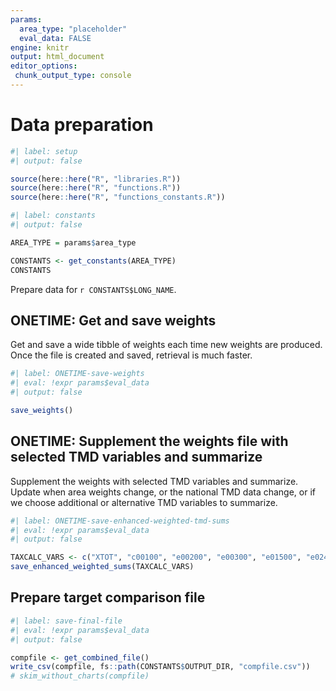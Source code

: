 ```yaml
---
params:
  area_type: "placeholder"
  eval_data: FALSE
engine: knitr  
output: html_document
editor_options: 
 chunk_output_type: console
---
```


# Data preparation

```r
#| label: setup
#| output: false

source(here::here("R", "libraries.R"))
source(here::here("R", "functions.R"))
source(here::here("R", "functions_constants.R"))

```


```r
#| label: constants
#| output: false

AREA_TYPE = params$area_type

CONSTANTS <- get_constants(AREA_TYPE)
CONSTANTS

```

Prepare data for `r CONSTANTS$LONG_NAME`.

## ONETIME: Get and save weights

Get and save a wide tibble of weights each time new weights are produced. Once the file is created and saved, retrieval is much faster.

```r
#| label: ONETIME-save-weights
#| eval: !expr params$eval_data
#| output: false

save_weights()

```

## ONETIME: Supplement the weights file with selected TMD variables and summarize

Supplement the weights with selected TMD variables and summarize. Update when area weights change, or the national TMD data change, or if we choose additional or alternative TMD variables to summarize.


```r
#| label: ONETIME-save-enhanced-weighted-tmd-sums
#| eval: !expr params$eval_data
#| output: false

TAXCALC_VARS <- c("XTOT", "c00100", "e00200", "e00300", "e01500", "e02400", "e26270", "e18400", "e18500", "iitax")
save_enhanced_weighted_sums(TAXCALC_VARS)

```

## Prepare target comparison file

```r
#| label: save-final-file
#| eval: !expr params$eval_data
#| output: false

compfile <- get_combined_file()
write_csv(compfile, fs::path(CONSTANTS$OUTPUT_DIR, "compfile.csv"))
# skim_without_charts(compfile)

```


